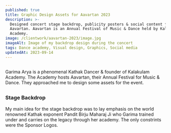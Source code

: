 ```yaml
---
published: true
title: Graphic Design Assets for Aavartan 2023
description: >-
  Designed concert stage backdrop, publicity posters & social content for
  Aavartan. Aavartan is an Annual Festival of Music & Dance held by Kalakulam
  Academy.
image: /clientwork/aavartan-2023/image.jpg
imageAlt: Image of my backdrop design during the concert
tags: Dance academy, Visual design, Graphics, Social media
updatedAt: 2023-09-14
---
```

<H2>

</H2>

Garima Arya is a phenomenal Kathak Dancer & founder of Kalakulam Academy. The Academy hosts Aavartan, their Annual Festival for Music & Dance. They approached me to design some assets for the event.

<H2>

</H2>

### Stage Backdrop

My main idea for the stage backdrop was to lay emphasis on the world renowned Kathak exponent Pandit Birju Maharaj Ji who Garima trained under and carries on the legacy through her academy. The only constrints were the Sponsor Logos.
